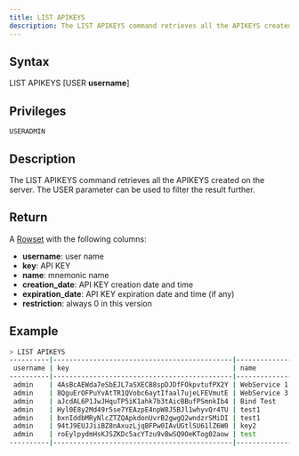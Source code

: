 ```yaml
---
title: LIST APIKEYS
description: The LIST APIKEYS command retrieves all the APIKEYS created on the server
---
```


## Syntax

LIST APIKEYS [USER **username**]

## Privileges

```
USERADMIN
```

## Description

The LIST APIKEYS command retrieves all the APIKEYS created on the server. The USER parameter can be used to filter the result further.

## Return

A [Rowset](https://github.com/sqlitecloud/sdk/blob/master/PROTOCOL.md) with the following columns:
* **username**: user name
* **key**: API KEY
* **name**: mnemonic name
* **creation_date**: API KEY creation date and time
* **expiration_date**: API KEY expiration date and time (if any)
* **restriction**: always 0 in this version

## Example

```bash
> LIST APIKEYS
----------|---------------------------------------------|--------------|---------------------|---------------------|-------------|
 username | key                                         | name         | creation_date       | expiration_date     | restriction |
----------|---------------------------------------------|--------------|---------------------|---------------------|-------------|
 admin    | 4AsBcAEWda7eSbEJL7aSXECB8spDJDfFOkpvtufPX2Y | WebService 1 | 2022-08-25 11:16:24 | NULL                | 0           |
 admin    | 8QguErOFPuYvAtTR1QVobc6aytIfaal7ujeLFEVmutE | WebService 3 | 2022-08-25 11:17:04 | 2022-09-25 11:17:05 | 0           |
 admin    | aJcdAL6P1JwJHquTP5iK1ahk7b3tAicBBufPSmnkIb4 | Bind Test    | 2022-09-01 18:27:29 | 2022-09-21 18:27:29 | 1           |
 admin    | Hyl0E8y2Md49r5se7YEAzpE4npW8J5BJl1whyvQr4TU | test1        | 2022-09-01 18:31:23 | NULL                | 0           |
 admin    | bxnIddbMRyNlcZTZQApkdonUvrB2gwgQ2wndzrSMiDI | test1        | 2022-09-01 18:33:07 | NULL                | 0           |
 admin    | 94tJ9EUJJiiBZ8nAxuzLjqBFPw0IAvUGtlSU61lZ6W0 | key2         | 2022-09-02 05:09:45 | NULL                | 0           |
 admin    | roEylpydmHsKJSZKDc5acYTzu9vBwSQ9OeKTog02aow | test         | 2023-02-09 08:42:19 | NULL                | 0           |
----------|---------------------------------------------|--------------|---------------------|---------------------|-------------|

```

